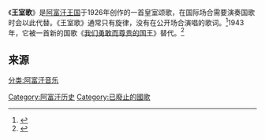 {{Infobox Anthem
|title         =  
|chinese_title = 王室歌
|image = Emblem of Afghanistan (1926-1928).svg
|prefix        = 王室
|country       = [[File:Flag_of_Afghanistan_(1926–1928).svg|23px]] [[阿富汗王国|阿富汗王国]]
|adopted       = 1926年
|until         =1943年
}}
{{阿富汗国歌史}}
《'''王室歌'''》是[[阿富汗王国|阿富汗王国]]于1926年创作的一首皇室颂歌，在国际场合需要演奏国歌时会以此代替。《王室歌》通常只有旋律，没有在公开场合演唱的歌词。<ref>{{Cite web |url=http://www.youtube.com/watch?v=WQ5rpy4SSeU |title=Anthem of the Kingdom of Afghanistan-King Amanullah Khan |accessdate=2013-10-28 |archive-date=2014-03-01 |archive-url=https://web.archive.org/web/20140301152858/http://www.youtube.com/watch?v=WQ5rpy4SSeU |dead-url=no }}</ref>1943年，它被一首新的国歌《[[我们勇敢而尊贵的国王|我们勇敢而尊贵的国王]]》替代。<ref>{{Cite web |url=http://www.nationalanthems.info/af-43.htm |title=Afghanistan (1926-1943) » nationalanthems.info |accessdate=2013-10-28 |archive-date=2013-10-17 |archive-url=https://web.archive.org/web/20131017062742/http://www.nationalanthems.info/af-43.htm |dead-url=yes }}</ref>

==来源==
{{reflist}}

{{阿富汗小作品}}
{{音乐小作品}}

[[分类:阿富汗音乐|分类:阿富汗音乐]]
[[Category:阿富汗历史|Category:阿富汗历史]]
[[Category:已廢止的國歌|Category:已廢止的國歌]]